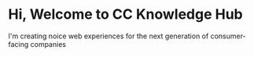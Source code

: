 # Hi, Welcome to CC Knowledge Hub

I'm creating noice web experiences for the next generation of consumer-facing companies
